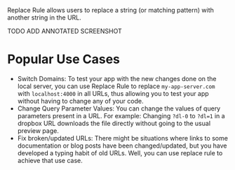 Replace Rule allows users to replace a string (or matching pattern) with another string in the URL.

TODO ADD ANNOTATED SCREENSHOT

# Popular Use Cases

- Switch Domains: To test your app with the new changes done on the local server, you can use Replace Rule to replace `my-app-server.com` with `localhost:4000` in all URLs, thus allowing you to test your app without having to change any of your code.
- Change Query Parameter Values: You can change the values of query parameters present in a URL. For example: Changing `?dl-0` to `?dl=1` in a dropbox URL downloads the file directly without going to the usual preview page.
- Fix broken/updated URLs: There might be situations where links to some documentation or blog posts have been changed/updated, but you have developed a typing habit of old URLs. Well, you can use replace rule to achieve that use case.